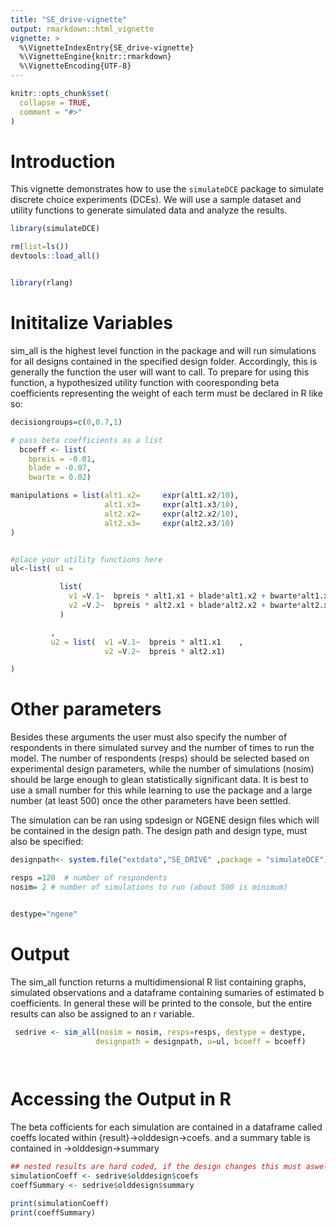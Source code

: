 ```yaml
---
title: "SE_drive-vignette"
output: rmarkdown::html_vignette
vignette: >
  %\VignetteIndexEntry{SE_drive-vignette}
  %\VignetteEngine{knitr::rmarkdown}
  %\VignetteEncoding{UTF-8}
---
```


<!-- There is an issue when creating these vignettes using usethis::use_vignette and 
devtools::build_vignettes() where the compilied vignette HTML files are placed in /doc
rather than inst/doc

Best Practice is to follow these steps
1. Create vignette using usethis::use_vignette("my-vignette")
2. After making changes run devtools::build_vignettes()
3. Rebuild using devtools::install(build_vignettes = TRUE)
4. Check that it is in the vignette environment using browseVigettes()

If vignette does not appear in gitHub, it is possibly due to a file heirarchy problem where rendered files 
appear in /doc instead of /inst/doc

To avoid this run:
tools::buildVignettes(dir = ".", tangle=TRUE)
dir.create("inst/doc")
file.copy(dir("vignettes", full.names=TRUE), "inst/doc", overwrite=TRUE)

More info here: https://community.rstudio.com/t/browsevignettes-mypackage-saying-no-vignettes-found/68656/7
-->

```r
knitr::opts_chunk$set(
  collapse = TRUE,
  comment = "#>"
)
```
# Introduction

This vignette demonstrates how to use the `simulateDCE` package to simulate discrete choice experiments (DCEs). We will use a sample dataset and utility functions to generate simulated data and analyze the results.

```r
library(simulateDCE)

rm(list=ls())
devtools::load_all()


library(rlang)
```

# Inititalize Variables

sim_all is the highest level function in the package and will run simulations for all designs contained in the specified design folder. Accordingly, this is generally the function the user will want to call. To prepare for using this function, a hypothesized utility function with cooresponding beta coefficients representing the weight of each term must be declared in R like so:

```r

decisiongroups=c(0,0.7,1)

# pass beta coefficients as a list
  bcoeff <- list(
    bpreis = -0.01,
    blade = -0.07,
    bwarte = 0.02)

manipulations = list(alt1.x2=     expr(alt1.x2/10),
                     alt1.x3=     expr(alt1.x3/10),
                     alt2.x2=     expr(alt2.x2/10),
                     alt2.x3=     expr(alt2.x3/10)
)


#place your utility functions here
ul<-list( u1 =

           list(
             v1 =V.1~  bpreis * alt1.x1 + blade*alt1.x2 + bwarte*alt1.x3   ,
             v2 =V.2~  bpreis * alt2.x1 + blade*alt2.x2 + bwarte*alt2.x3
           )

         ,
         u2 = list(  v1 =V.1~  bpreis * alt1.x1    ,
                     v2 =V.2~  bpreis * alt2.x1)

)

```
# Other parameters

Besides these arguments the user must also specify the number of respondents in there simulated survey and the number of times to run the model. The number of respondents (resps) should be selected based on experimental design parameters, while the number of simulations (nosim) should be large enough to glean statistically significant data. It is best to use a small number for this while learning to use the package and a large number (at least 500) once the other parameters have been settled.

The simulation can be ran using spdesign or NGENE design files which will be contained in the design path. The design path and design type, must also be specified: 

```r

designpath<- system.file("extdata","SE_DRIVE" ,package = "simulateDCE")

resps =120  # number of respondents
nosim= 2 # number of simulations to run (about 500 is minimum)


destype="ngene"

```

# Output

The sim_all function returns a multidimensional R list containing graphs, simulated observations and a dataframe containing sumaries of estimated b coefficients. In general these will be printed to the console, but the entire results can also be assigned to an r variable.

```r
 sedrive <- sim_all(nosim = nosim, resps=resps, destype = destype,
                   designpath = designpath, u=ul, bcoeff = bcoeff)

  

```

# Accessing the Output in R

The beta cofficients for each simulation are contained in a dataframe called coeffs located within {result}->olddesign->coefs. and a summary table is contained in ->olddesign->summary

```r
## nested results are hard coded, if the design changes this must aswell
simulationCoeff <- sedrive$olddesign$coefs
coeffSummary <- sedrive$olddesign$summary

print(simulationCoeff)
print(coeffSummary)
```



